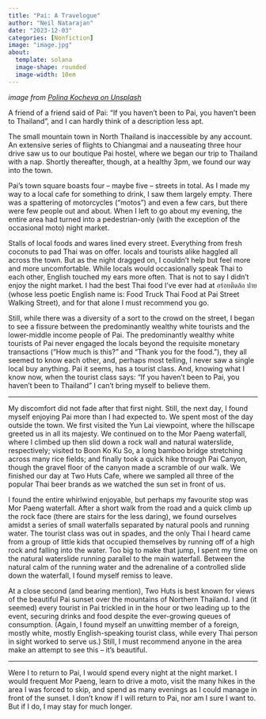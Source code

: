 ```yaml
---
title: "Pai: A Travelogue"
author: "Neil Natarajan"
date: "2023-12-03"
categories: [Nonfiction]
image: "image.jpg"
about:
  template: solana
  image-shape: rounded
  image-width: 10em
---
```


_image from [Polina Kocheva on Unsplash](https://unsplash.com/es/fotos/un-grupo-de-personas-caminando-por-una-calle-al-lado-de-edificios-oxJEc_m7VwU/)_

A friend of a friend said of Pai: "If you haven't been to Pai, you haven't been to Thailand", and I can hardly think of a description less apt. 

The small mountain town in North Thailand is inaccessible by any account. An extensive series of flights to Chiangmai and a nauseating three hour drive saw us to our boutique Pai hostel, where we began our trip to Thailand with a nap. Shortly thereafter, though, at a healthy 3pm, we found our way into the town.

Pai's town square boasts four – maybe five – streets in total. As I made my way to a local cafe for something to drink, I saw them largely empty. There was a spattering of motorcycles ("motos") and even a few cars, but there were few people out and about. When I left to go about my evening, the entire area had turned into a pedestrian-only (with the exception of the occasional moto) night market.

Stalls of local foods and wares lined every street. Everything from fresh coconuts to pad Thai was on offer. locals and tourists alike haggled all across the town. But as the night dragged on, I couldn't help but feel more and more uncomfortable. While locals would occasionally speak Thai to each other, English touched my ears more often. That is not to say I didn't enjoy the night market. I had the best Thai food I've ever had at อร่อยติดล้อ ปาย (whose less poetic English name is: Food Truck Thai Food at Pai Street Walking Street), and for that alone I must recommend you go.

Still, while there was a diversity of a sort to the crowd on the street, I began to see a fissure between the predominantly wealthy white tourists and the lower-middle income people of Pai. The predominantly wealthy white tourists of Pai never engaged the locals beyond the requisite monetary transactions ("How much is this?" and "Thank you for the food."), they all seemed to know each other, and, perhaps most telling, I never saw a single local buy anything. Pai it seems, has a tourist class. And, knowing  what I know now, when the tourist class says: "If you haven't been to Pai, you haven't been to Thailand" I can't bring myself to believe them.

---

My discomfort did not fade after that first night. Still, the next day, I found myself enjoying Pai more than I had expected to. We spent most of the day outside the town. We first visited the Yun Lai viewpoint, where the hillscape greeted us in all its majesty. We continued on to the Mor Paeng waterfall, where I climbed up then slid down a rock wall and natural waterslide, respectively; visited to Boon Ko Ku So, a long bamboo bridge stretching across many rice fields; and finally took a quick hike through Pai Canyon, though the gravel floor of the canyon made a scramble of our walk. We finished our day at Two Huts Cafe, where we sampled all three of the popular Thai beer brands as we watched the sun set in front of us.

I found the entire whirlwind enjoyable, but perhaps my favourite stop was Mor Paeng waterfall. After a short walk from the road and a quick climb up the rock face (there are stairs for the less daring), we found ourselves amidst a series of small waterfalls separated by natural pools and running water. The tourist class was out in spades, and the only Thai I heard came from a group of little kids that occupied themselves by running off of a high rock and falling into the water. Too big to make that jump, I spent my time on the natural waterslide running parallel to the main waterfall. Between the natural calm of the running water and the adrenaline of a controlled slide down the waterfall, I found myself remiss to leave.

At a close second (and bearing mention), Two Huts is best known for views of the beautiful Pai sunset over the mountains of Northern Thailand. I and (it seemed) every tourist in Pai trickled in in the hour or two leading up to the event, securing drinks and food despite the ever-growing queues of consumption. (Again, I found myself an unwitting member of a foreign, mostly white, mostly English-speaking tourist class, while every Thai person in sight worked to serve us.) Still, I must recommend anyone in the area make an attempt to see this – it's beautiful.

---

Were I to return to Pai, I would spend every night at the night market. I would frequent Mor Paeng, learn to drive a moto, visit the many hikes in the area I was forced to skip, and spend as many evenings as I could manage in front of the sunset. I don't know if I will return to Pai, nor am I sure I want to. But if I do, I may stay for much longer.